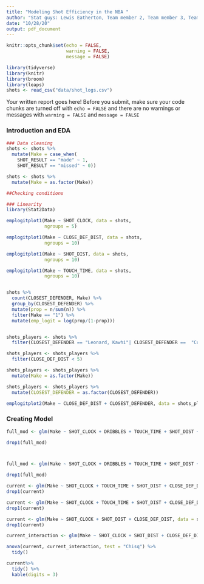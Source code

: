 ```yaml
---
title: "Modeling Shot Efficiency in the NBA "
author: "Stat guys: Lewis Eatherton, Team member 2, Team member 3, Team member 4"
date: "10/28/20"
output: pdf_document
---
```


```r
knitr::opts_chunk$set(echo = FALSE, 
                      warning = FALSE, 
                      message = FALSE)

library(tidyverse)
library(knitr)
library(broom)
library(leaps)
shots <- read_csv("data/shot_logs.csv")
```

Your written report goes here! Before you submit, make sure your code chunks are turned off with `echo = FALSE` and there are no warnings or messages with `warning = FALSE` and `message = FALSE` 

### Introduction and EDA





```r
### Data cleaning
shots <- shots %>%
  mutate(Make = case_when(
    SHOT_RESULT == "made" ~ 1,
    SHOT_RESULT == "missed" ~ 0))

shots <- shots %>%
  mutate(Make = as.factor(Make))
```


```r
##Checking conditions

### Linearity
library(Stat2Data)

emplogitplot1(Make ~ SHOT_CLOCK, data = shots, 
              ngroups = 5)

emplogitplot1(Make ~ CLOSE_DEF_DIST, data = shots, 
              ngroups = 10)

emplogitplot1(Make ~ SHOT_DIST, data = shots, 
              ngroups = 10)

emplogitplot1(Make ~ TOUCH_TIME, data = shots, 
              ngroups = 10)


shots %>%
  count(CLOSEST_DEFENDER, Make) %>%
  group_by(CLOSEST_DEFENDER) %>%
  mutate(prop = n/sum(n)) %>%
  filter(Make == "1") %>%
  mutate(emp_logit = log(prop/(1-prop)))


shots_players <- shots %>%
  filter(CLOSEST_DEFENDER == "Leonard, Kawhi"| CLOSEST_DEFENDER ==  "Curry, Stephen")

shots_players <- shots_players %>%
  filter(CLOSE_DEF_DIST < 5)

shots_players <- shots_players %>%
  mutate(Make = as.factor(Make))

shots_players <- shots_players %>%
  mutate(CLOSEST_DEFENDER = as.factor(CLOSEST_DEFENDER))

emplogitplot2(Make ~ CLOSE_DEF_DIST + CLOSEST_DEFENDER, data = shots_players)

```

### Creating Model
```r

full_mod <- glm(Make ~ SHOT_CLOCK + DRIBBLES + TOUCH_TIME + SHOT_DIST + CLOSE_DEF_DIST, data = shots, family = "binomial")

drop1(full_mod)



full_mod <- glm(Make ~ SHOT_CLOCK + DRIBBLES + TOUCH_TIME + SHOT_DIST + CLOSE_DEF_DIST + CLOSEST_DEFENDER, data = shots_players, family = "binomial")

drop1(full_mod)

current <- glm(Make ~ SHOT_CLOCK + TOUCH_TIME + SHOT_DIST + CLOSE_DEF_DIST + CLOSEST_DEFENDER, data = shots_players, family = "binomial")
drop1(current)

current <- glm(Make ~ SHOT_CLOCK + TOUCH_TIME + SHOT_DIST + CLOSE_DEF_DIST, data = shots_players, family = "binomial")
drop1(current)

current <- glm(Make ~ SHOT_CLOCK + SHOT_DIST + CLOSE_DEF_DIST, data = shots_players, family = "binomial")
drop1(current)

current_interaction <- glm(Make ~ SHOT_CLOCK + SHOT_DIST + CLOSE_DEF_DIST + CLOSE_DEF_DIST * CLOSEST_DEFENDER, data = shots_players, family = "binomial")

anova(current, current_interaction, test = "Chisq") %>%
  tidy()

current%>%
  tidy() %>%
  kable(digits = 3)


```

